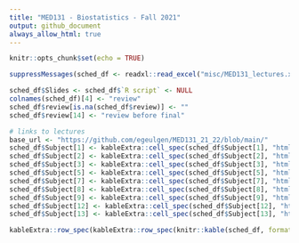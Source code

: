 ```yaml
---
title: "MED131 - Biostatistics - Fall 2021"
output: github_document
always_allow_html: true
---
```


```r
knitr::opts_chunk$set(echo = TRUE)
```

```r
suppressMessages(sched_df <- readxl::read_excel("misc/MED131_lectures.xlsx"))

sched_df$Slides <- sched_df$`R script` <- NULL
colnames(sched_df)[4] <- "review"
sched_df$review[is.na(sched_df$review)] <- ""
sched_df$review[14] <- "review before final"

# links to lectures
base_url <- "https://github.com/egeulgen/MED131_21_22/blob/main/"
sched_df$Subject[1] <- kableExtra::cell_spec(sched_df$Subject[1], "html", link = paste0(base_url, "lectures/1.descriptive.pdf"))
sched_df$Subject[2] <- kableExtra::cell_spec(sched_df$Subject[2], "html", link = paste0(base_url, "lectures/2.descriptive.pdf"))
sched_df$Subject[3] <- kableExtra::cell_spec(sched_df$Subject[3], "html", link = paste0(base_url, "lectures/3.hypothesis_testing_one_sample.pdf"))
sched_df$Subject[5] <- kableExtra::cell_spec(sched_df$Subject[5], "html", link = paste0(base_url, "lectures/5.two_sample_anova.pdf"))
sched_df$Subject[7] <- kableExtra::cell_spec(sched_df$Subject[7], "html", link = paste0(base_url, "lectures/7.chi_squared.pdf"))
sched_df$Subject[8] <- kableExtra::cell_spec(sched_df$Subject[8], "html", link = paste0(base_url, "lectures/8.nonparametric_linear_reg.pdf"))
sched_df$Subject[9] <- kableExtra::cell_spec(sched_df$Subject[9], "html", link = paste0(base_url, "lectures/9.logistic_poisson.pdf"))
sched_df$Subject[12] <- kableExtra::cell_spec(sched_df$Subject[12], "html", link = paste0(base_url, "lectures/12.sampling_missing.pdf"))
sched_df$Subject[13] <- kableExtra::cell_spec(sched_df$Subject[13], "html", link = paste0(base_url, "lectures/13.power_analysis.pdf"))

kableExtra::row_spec(kableExtra::row_spec(knitr::kable(sched_df, format = "html", escape = FALSE), which(grepl("Midterm", sched_df$Subject)), bold = TRUE, background = "#F4B41A"), nrow(sched_df), bold = TRUE, background = "#E2725A")
```